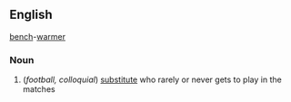 ==English==
[[bench]]-[[warmer]]
===Noun===
# (''football, colloquial'') [[substitute]] who rarely or never gets to play in the matches